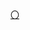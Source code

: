 {{Navbox
| name   = 中国化学会第一届理事会
| title  = [[中國化學會 (中華民國)|中国化学会]]第一届理事会
| above  = 1932年－1933年
| bodyclass = hlist
| group1 = 会长
| list1  = [[陈裕光]]
| group2 = 书记
| list2  = [[吴承洛]]
| group3 = 会计
| list3  = [[王璡 (化學家)|王　琎]]
| group4 = 理事
| list4  = 
* [[陈可忠]]
* [[陈裕光]]
* [[丁嗣贤]]
* [[曾昭抡]]
* [[王璡 (化學家)|王　琎]]
* [[姚万年]]
* [[鄭貞文]]
* [[吴承洛]]
* [[李运华]]
| group5 = 
| list5  = 
| group6 = 
| list6  = 
}}<noinclude>
{{collapsible option}}
[[Category:中国化学会模板|〇]]
</noinclude>